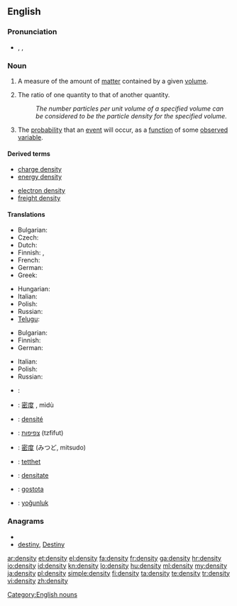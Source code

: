 ==English==
{{wikipedia}}

===Pronunciation===
* {{IPA|/ˈden.sɪ.ti/}}, {{SAMPA|/"den.sI.ti/}},

===Noun===
{{en-noun|pl=densities}}

# {{physics}} A measure of the amount of [[matter]] contained by a given [[volume]].
# The ratio of one quantity to that of another quantity.
#: ''The number particles per unit volume of a specified volume can be considered to be the particle density for the specified volume.''
# The [[probability]] that an [[event]] will occur, as a [[function]] of some [[observe]]d [[variable]].

====Derived terms====
{{top2}}
* [[charge density]]
* [[energy density]]
{{mid2}}
* [[electron density]]
* [[freight density]]
{{bottom}}

====Translations====
{{trans-top|physics: amount of matter contained by a given volume}}
* Bulgarian: {{t|bg|плътност}}
* Czech: {{t-|cs|hustota|f}}
* Dutch: {{t+|nl|dichtheid|f}}
* Finnish: {{t-|fi|tiheys}}, {{t-|fi|ominaispaino}}
* French: {{t|fr|densité|f}}
* German: {{t+|de|Dichte|f}}
* Greek: {{t+|el|πυκνότητα|f}}
{{trans-mid}}
* Hungarian: {{t+|hu|sűrűség}}
* Italian: {{t+|it|densità|f}}
* Polish: {{t+|pl|gęstość|f}}
* Russian: {{t|ru|плотность|tr=plótnost'}}
* [[Telugu]]: {{t|te|సాంద్రత|tr=saandratha}}
{{trans-bottom}}

{{trans-top|number of particles or other quantity contained by a given volume}}
* Bulgarian: {{t|bg|плътност|f}}
* Finnish: {{t-|fi|tiheys}}
* German: {{t+|de|Dichte|f}}
{{trans-mid}}
* Italian: {{t+|it|densità|f}}
* Polish: {{t+|pl|gęstość|f}}
* Russian: {{t|ru|плотность|tr=plótnost'}}
{{trans-bottom}}
{{trans-top|probability}}
{{trans-mid}}
{{trans-bottom}}
{{checktrans-top}}
* {{ttbc|ar}}: {{Arab|[[كثافة]]}}
* {{ttbc|zh}}: [[密度]] {{f}}, mìdù
* {{ttbc|fr}}: [[densité]] {{f}}
* {{ttbc|he}}: [[צפיפות]] (tzfifut) {{f}}
{{trans-mid}}
* {{ttbc|ja}}: [[密度]] (みつど, mitsudo)
* {{ttbc|no}}: [[tetthet]] {{f}}
* {{ttbc|ro}}: [[densitate]] {{f}}
* {{ttbc|Slovene}}: [[gostota]] {{f}}
* {{ttbc|Turkish}}: [[yoğunluk]]
{{trans-bottom}}

===Anagrams===
* {{alphagram|deinsty}}
* [[destiny#English|destiny]], [[Destiny#English|Destiny]]

[[Category:English nouns]]

[[ar:density]]
[[et:density]]
[[el:density]]
[[fa:density]]
[[fr:density]]
[[ga:density]]
[[hr:density]]
[[io:density]]
[[id:density]]
[[kn:density]]
[[lo:density]]
[[hu:density]]
[[ml:density]]
[[my:density]]
[[ja:density]]
[[pl:density]]
[[simple:density]]
[[fi:density]]
[[ta:density]]
[[te:density]]
[[tr:density]]
[[vi:density]]
[[zh:density]]